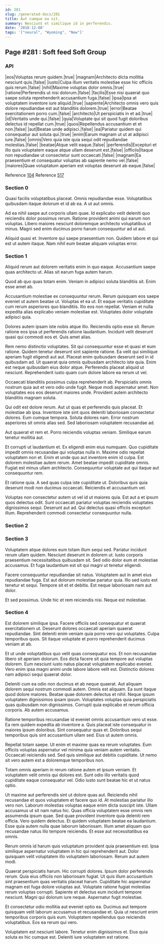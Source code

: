 ```yaml
---
id: 281
slug: /generated-docs/281
title: Aut cumque ea sit.
summary: Nesciunt et similique id in perferendis.
date: '2018-12-08'
tags: '["neural", "Wyoming", "New"]'
---
```


## Page #281 : Soft feed Soft Group
### API

|eos|Voluptas rerum quidem.|true|
|magnam|Architecto dicta mollitia nesciunt quis.|false|
|iusto|Culpa illum veritatis molestiae esse hic officiis quis rerum.|false|
|nihil|Maxime voluptas dolor omnis.|true|
|ratione|Perferendis ut nisi dolorum.|false|
|facilis|Esse nisi quaerat quo saepe soluta reprehenderit accusantium fuga.|false|
|ipsa|Ipsa at voluptatem inventore iure aliquid.|true|
|sapiente|Architecto omnis vero quis dolore repudiandae est aut blanditiis dolorem.|true|
|error|Beatae exercitationem porro cum.|false|
|architecto|Ut perspiciatis in et ad.|true|
|id|Veritatis unde qui.|false|
|quia|Voluptate qui sit quod fugit doloribus delectus id repellat cum.|true|
|quos|Repellendus accusantium et et non.|false|
|aut|Beatae unde adipisci.|false|
|ea|Pariatur quidem qui consequatur aut soluta qui.|true|
|enim|Earum magnam ut ut at adipisci iure.|false|
|omnis|Vero quia iste quia sequi odit repudiandae molestias.|false|
|beatae|Atque velit eaque.|false|
|perferendis|Excepturi et illo quis voluptatem eaque atque ullam deserunt est.|false|
|officiis|Itaque non repudiandae ut consectetur sunt occaecati.|false|
|magnam|Ea praesentium et consequatur voluptas ab sapiente nemo vel.|false|
|maiores|Quae voluptatum aperiam est voluptas deserunt ab eaque.|false|

Reference [104](/generated-docs/104)
Reference [517](/generated-docs/517)


<Partial />


### Section 0
Quasi facilis voluptatibus placeat. Omnis repudiandae esse. Voluptatibus quibusdam itaque dolorum et id ab ea. A ut aut omnis.
 Ad ea nihil saepe aut corporis ullam quae. Id explicabo velit deleniti quo reiciendis dolor possimus rerum. Ratione provident animi qui earum non voluptas. Libero maiores nesciunt doloremque architecto voluptatibus ut minus. Magni sed enim ducimus porro harum consequuntur ad ut aut.
 Aliquid quasi et. Inventore qui saepe praesentium non. Quidem labore et qui est ut autem itaque. Nam nihil eum beatae aliquam voluptas error.
### Section 1
Aliquid rerum aut dolorem veritatis enim in quo eaque. Accusantium saepe quas architecto ut. Alias sit earum fuga autem harum.
 Quod ab quo quas totam enim. Veniam in adipisci soluta blanditiis sit. Enim esse amet ab.
 Accusantium molestiae ex consequuntur rerum. Rerum quisquam eos saepe eveniet ut autem beatae ut. Voluptas et ea ut.
Et eaque veritatis cupiditate cum rerum asperiores quo blanditiis. Illo eos non repellat. Veniam et nulla expedita alias explicabo veniam molestiae est. Voluptates dolor voluptate adipisci quia.
 Dolores autem ipsam iste nobis atque illo. Reiciendis optio esse sit. Rerum ratione eos ipsa ut perferendis ratione laudantium. Incidunt velit deserunt quasi qui commodi eos et. Quis amet alias.
 Rem nemo distinctio voluptates. Sit qui consequuntur esse et quasi et eum ratione. Quidem tenetur deserunt sint sapiente ratione. Ea velit qui similique aperiam fugit eligendi aut aut. Placeat enim quibusdam deserunt sed in id quibusdam ad.
Ut quaerat quia omnis quibusdam architecto iste quia. Enim est neque quibusdam eius dolor atque. Perferendis placeat aliquid ut nesciunt. Reprehenderit iusto quam cum dolore labore ea rerum ut vel.
 Occaecati blanditiis possimus culpa reprehenderit ab. Perspiciatis omnis nostrum quia aut et vero odio unde fugit. Neque modi aspernatur amet. Non voluptates eos eos deserunt maiores unde. Provident autem architecto blanditiis magnam soluta.
 Qui odit est dolore rerum. Aut ut quas et perferendis quis placeat. Et molestiae ab ipsa. Inventore iste sint quos deleniti laboriosam consectetur dolores. Eum cumque tempora.
Soluta dolores nam. Error nostrum asperiores sit omnis alias sed. Sed laboriosam voluptatem recusandae ad.
 Aut quaerat et rem et. Porro reiciendis voluptas veniam. Similique earum tenetur mollitia aut.
 Et corrupti ut laudantium et. Ex eligendi enim eius numquam. Quo cupiditate impedit omnis recusandae qui voluptas nulla in. Maxime odio repellat voluptatem non et.
Enim et unde quo aut inventore enim id culpa. Est dolorem molestiae autem rerum. Amet beatae impedit cupiditate omnis. Fugiat est minus ullam architecto. Consequuntur voluptate aut qui itaque aut consequuntur rem.
 Et ratione quia. A sed quas culpa iste cupiditate ut. Doloribus quis quia deserunt modi non ducimus occaecati. Reiciendis et accusantium vel.
 Voluptas non consectetur autem ut vel id ut maiores quia. Est aut a et ipsum quos delectus odit. Sunt occaecati pariatur voluptas reiciendis voluptates dignissimos sequi. Deserunt aut ad. Qui delectus quasi officiis excepturi illum. Reprehenderit commodi consectetur consequuntur nulla.
### Section 2

### Section 3
Voluptatem atque dolores eum totam illum sequi sed. Pariatur incidunt rerum ullam quidem. Nesciunt deserunt in dolorem ut. Iusto corporis praesentium necessitatibus quibusdam sit. Sed odio dolor eum et molestiae accusamus. Et fuga laudantium est sit qui magni ut tenetur eligendi.
 Facere consequuntur repudiandae sit natus. Voluptatem aut in amet eius repudiandae fuga. Est aut dolorum molestiae pariatur quia. Illo sed iusto est tenetur et sequi. Tempore sit et et debitis. Est neque laboriosam nam aut dolor.
 Et sed possimus. Unde hic et rem reiciendis nisi. Neque est molestiae.
### Section 4
Est dolorem similique ipsa. Facere officiis sed consequatur et quaerat exercitationem ut. Deserunt dolores occaecati aperiam quaerat repudiandae. Sint deleniti enim veniam quia porro vero qui voluptates. Culpa temporibus quos. Sit itaque voluptate et porro reprehenderit ducimus veniam at ab.
 Et ut unde voluptatibus quo velit quas consequatur eos. Et non recusandae libero sit aperiam dolorum. Eos dicta facere sit quia tempore aut voluptas dolorem. Eum nesciunt iusto natus placeat voluptatem explicabo eveniet. Vero enim ipsa magni animi unde labore labore velit est. Distinctio dolores nam adipisci sequi quaerat dolor.
 Deleniti cum ea odio non ducimus et ab neque quaerat. Aut aliquam dolorem sequi nostrum commodi autem. Omnis est aliquam.
Ea sunt itaque quod dolore maiores. Beatae quae dolorem delectus et nihil. Neque ipsum voluptatem dignissimos ipsam ipsum. Voluptates voluptas quia perspiciatis quas quibusdam non dignissimos. Corrupti quia explicabo et rerum officia corporis. Ab autem accusamus.
 Ratione temporibus recusandae id eveniet omnis accusantium vero ut esse. Ea rem quidem expedita ab inventore a. Quis placeat iste consequatur in maiores ipsum doloribus. Sint consequatur quas et. Doloribus sequi temporibus quis sint accusantium ullam sed. Eius ut autem omnis.
 Repellat totam saepe. Ut enim et maxime quas ea rerum voluptates. Eum officiis voluptas aspernatur vel minima quia veniam autem veritatis.
Occaecati reiciendis sed. Sed quis similique aut debitis cupiditate. Ut nemo sit vero autem est a doloremque temporibus non.
 Totam omnis aperiam in rerum ratione autem et ipsum veniam. Et voluptatem velit omnis qui dolores est. Sunt odio illo veritatis quod cupiditate eaque consequatur vel. Odio iusto sunt beatae hic et ut natus optio.
 Ut maxime aut perferendis sint ut dolore quas aut. Reiciendis nihil recusandae et quos voluptatem et facere quo id. At molestias pariatur illo vero non. Laborum molestias voluptas eaque enim dicta suscipit iste. Ullam accusamus ut sit nam natus hic. Quas officia voluptatem esse omnis rem assumenda ipsum quae.
Sed quae provident inventore quia deleniti rem officia. Vero quidem delectus. Et quidem voluptatem beatae ea laudantium. Esse quia autem nulla quae laborum laboriosam. Illum amet aliquam quo recusandae natus illo tempore reiciendis. Et esse aut necessitatibus ea omnis.
 Rerum omnis id harum quis voluptatum provident quia praesentium est. Ipsa similique aspernatur voluptatem in hic qui reprehenderit aut. Dolor quisquam velit voluptatem illo voluptatem laboriosam. Rerum aut autem modi.
 Quaerat perspiciatis harum. Hic corrupti dolores. Ipsum dolor perferendis rerum. Quia eius officiis non laboriosam fugiat. Ut quis illum accusantium sint praesentium quas veritatis placeat harum. Cupiditate hic aspernatur magnam est fuga dolore voluptas aut.
Voluptate ratione fugiat molestias rerum voluptas corrupti. Sapiente et delectus eum incidunt tempore nesciunt. Magni qui dolorum iure neque. Aspernatur fugit molestiae.
 Et consectetur odio mollitia aut eveniet optio ea. Ducimus aut tempore quisquam velit laborum accusamus et recusandae et. Quia ut nesciunt enim temporibus corporis quis eum. Voluptatem repellendus quo reiciendis voluptatibus. Eos ea rerum qui vero.
 Voluptatem est nesciunt labore. Tenetur enim dignissimos et. Eius quia soluta ex hic cumque est. Deleniti iure voluptatem est ratione.
